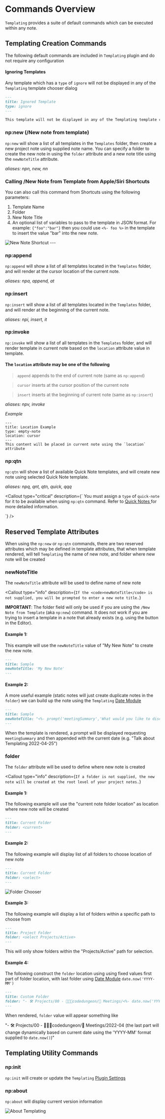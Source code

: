 

# Commands Overview

`Templating` provides a suite of default commands which can be executed within any note.

## Templating Creation Commands

The following default commands are included in `Templating` plugin and do not require any configuration

#### Ignoring Templates

Any template which has a `type` of `ignore` will not be displayed in any of the `Templating` template chooser dialog

```markdown
---
title: Ignored Template
type: ignore
---

This template will not be displayed in any of the Templating template chooser dialog
```
### np:new (/New note from template)

`np:new` will show a list of all templates in the `Templates` folder, then create a new project note using supplied note name. You can specify a folder to create the new note in using the `folder` attribute and a new note title using the `newNoteTitle` attribute.

_aliases: npn, new, nn_

### Calling /New Note from Template from Apple/Siri Shortcuts

You can also call this command from Shortcuts using the following parameters:
  1. Template Name
  2. Folder
  3. New Note Title
  4. An optional list of variables to pass to the template in JSON format. For example: ` {"foo":"bar"} ` then you could use ` <%- foo %> ` in the template to insert the value "bar" into the new note.

<img src={newnoteShortcut.src} alt="New Note Shortcut" />
---

### np:append

`np:append` will show a list of all templates located in the `Templates` folder, and will render at the cursor location of the current note.

_aliases: npa, append, at_

### np:insert

`np:insert` will show a list of all templates located in the `Templates` folder, and will render at the beginning of the current note.

_aliases: npi, insert, it_

### np:invoke

`np:invoke` will show a list of all templates in the `Templates` folder, and will render template in current note based on the `location` attribute value in template.

#### The `location` attribute may be one of the following

> `append` appends to the end of current note (same as `np:append`)

> `cursor` inserts at the cursor position of the current note

> `insert` inserts at the beginning of current note (same as `np:insert`)

_aliases: npv, invoke_

_Example_

```
---
title: Location Example
type: empty-note
location: cursor
---
This content will be placed in current note using the `location` attribute
```

### np:qtn

`np:qtn` will show a list of available Quick Note templates, and will create new note using selected Quick Note template.

_aliases: npq, qnt, qtn, quick, qqq_

<Callout
  type="critical"
  description={`
You must assign a <code>type</code> of <code>quick-note</code> for it to be available when using <code>np:qtn</code> command. Refer to <a href="/examples-templates/templating-quicknotes" alt="quicknotes"> Quick Notes </a> for more detailed information.
  
  `}
/>

## Reserved Template Attributes

When using the `np:new` or `np:qtn` commands, there are two reserved attributes which may be defined in template attributes, that when template rendered, will tell `Templating` the name of new note, and folder where new note will be created

### newNoteTitle

The `newNoteTitle` attribute will be used to define name of new note

<Callout
  type="info"
  description={`
If the <code>newNoteTitle</code> is not supplied, you will be prompted to enter a new note title.
`}
>
  **IMPORTANT**: The folder field will only be used if you are using the `/New
  Note from Template` (aka `np:new`) command. It does not work if you are trying
  to insert a template in a note that already exists (e.g. using the button in
  the Editor).
</Callout>

#### Example 1:

This example will use the `newNoteTitle` value of "My New Note" to create the new note.

```markdown
---
title: Sample
newNoteTitle: 'My New Note'
---
```

#### Example 2:

A more useful example (static notes will just create duplicate notes in the `folder`) we can build up the note using the `Templating` [Date Module](/docs/templating-modules/date-module)

```markdown
---
title: Sample
newNoteTitle: "<%- prompt('meetingSummary','What would you like to discuss') %> <%- date.now() %>"
---
```

When the template is rendered, a prompt will be displayed requesting `meetingSummary` and then appended with the current date (e.g. "Talk about Templating 2022-04-25")

### folder

The `folder` attribute will be used to define where new note is created

<Callout
  type="info"
  description={`
If a folder is not supplied, the new note will be created at the root level of your project notes.
  `}
>

</Callout>

#### Example 1:

The following example will use the "current note folder location" as location where new note will be created

```markdown
---
title: Current Folder
folder: <current>
---
```

#### Example 2:

The following example will display list of all folders to choose location of new note

```markdown
---
title: Current Folder
folder: <select>
---
```

<img src={folderchooser.src} alt="Folder Chooser" />

#### Example 3:

The following example will display a list of folders within a specific path to choose from

```markdown
---
title: Project Folder
folder: <select Projects/Active>
---
```

This will only show folders within the "Projects/Active" path for selection.

#### Example 4:

The following construct the `folder` location using using fixed values first part of folder location, with last folder using [Date Module](/docs/templating-modules/date-module) `date.now('YYYY-MM')`

```markdown
---
title: Custom Folder
folder: "- 🛠 Projects/00 - 👨🏽‍💻codedungeon/📆 Meetings/<%- date.now('YYYY-MM') %>"
---
```

When rendered, `folder` value will appear something like

"- 🛠 Projects/00 - 👨🏽‍💻codedungeon/📆 Meetings/2022-04 (the last part will change dynamically based on current date using the 'YYYY-MM' format supplied to `date.now()`)"

## Templating Utility Commands

### np:init

`np:init` will create or update the `Templating` [Plugin Settings](/docs/settings)

### np:about

`np:about` will display current version information

<img src={templatingabout.src} alt="About Templating" />

